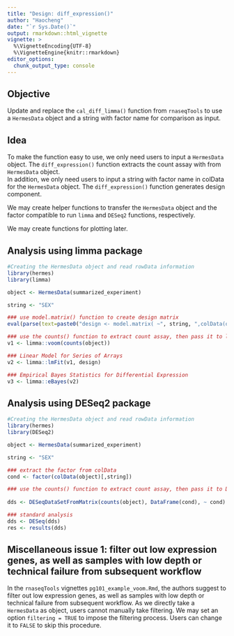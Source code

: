 ```yaml
---
title: "Design: diff_expression()"
author: "Haocheng"
date: "`r Sys.Date()`"
output: rmarkdown::html_vignette
vignette: >
  %\VignetteEncoding{UTF-8}
  %\VignetteEngine{knitr::rmarkdown}
editor_options: 
  chunk_output_type: console
---
```


## Objective

Update and replace the `cal_diff_limma()` function from `rnaseqTools` to use a `HermesData` object and a string with factor name for comparison as input.

## Idea

To make the function easy to use, we only need users to input a `HermesData` object. The `diff_expression()` function extracts the count assay with  from `HermesData` object.  
In addition, we only need users to input a string with factor name in colData for the `HermesData` object. The `diff_expression()` function generates design component.  

We may create helper functions to transfer the `HermesData` object and the factor compatible to run `limma` and `DESeq2` functions, respectively.

We may create functions for plotting later.


## Analysis using limma package

```r
#Creating the HermesData object and read rowData information
library(hermes)
library(limma)

object <- HermesData(summarized_experiment)

string <- "SEX"

### use model.matrix() function to create design matrix
eval(parse(text=paste0("design <- model.matrix( ~", string, ",colData(object))")))

### use the counts() function to extract count assay, then pass it to limma::voom()
v1 <- limma::voom(counts(object))

### Linear Model for Series of Arrays
v2 <- limma::lmFit(v1, design)

### Empirical Bayes Statistics for Differential Expression
v3 <- limma::eBayes(v2)
```


## Analysis using DESeq2 package
 
```r
#Creating the HermesData object and read rowData information
library(hermes)
library(DESeq2)

object <- HermesData(summarized_experiment)

string <- "SEX"

### extract the factor from colData
cond <- factor(colData(object)[,string])

### use the counts() function to extract count assay, then pass it to DESeqDataSetFromMatrix()
 
dds <- DESeqDataSetFromMatrix(counts(object), DataFrame(cond), ~ cond)

### standard analysis
dds <- DESeq(dds)
res <- results(dds)
```

## Miscellaneous issue 1: filter out low expression genes, as well as samples with low depth or technical failure from subsequent workflow

In the `rnaseqTools` vignettes `pg101_example_voom.Rmd`, the authors suggest to filter out low expression genes, as well as samples with low depth or technical failure from subsequent workflow. As we directly take a `HermesData` as object, users cannot manually take filtering. We may set an option `filtering = TRUE` to impose the filtering process. Users can change it to `FALSE` to skip this procedure.  
 
